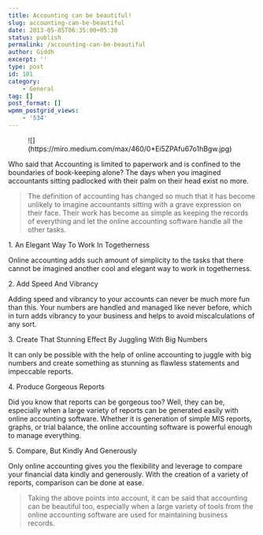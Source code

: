 ```yaml
---
title: Accounting can be beautiful!
slug: accounting-can-be-beautiful
date: 2013-05-05T06:35:00+05:30
status: publish
permalink: /accounting-can-be-beautiful
author: Giddh
excerpt: ''
type: post
id: 181
category:
    - General
tag: []
post_format: []
wpmm_postgrid_views:
    - '534'
---
```

<figure class="wp-block-image size-large">![](https://miro.medium.com/max/460/0*Ei5ZPAfu67o1hBgw.jpg)</figure>Who said that Accounting is limited to paperwork and is confined to the boundaries of book-keeping alone? The days when you imagined accountants sitting padlocked with their palm on their head exist no more.

> The definition of accounting has changed so much that it has become unlikely to imagine accountants sitting with a grave expression on their face. Their work has become as simple as keeping the records of everything and let the online accounting software handle all the other tasks.

1\. An Elegant Way To Work In Togetherness

Online accounting adds such amount of simplicity to the tasks that there cannot be imagined another cool and elegant way to work in togetherness.

2\. Add Speed And Vibrancy

Adding speed and vibrancy to your accounts can never be much more fun than this. Your numbers are handled and managed like never before, which in turn adds vibrancy to your business and helps to avoid miscalculations of any sort.

3\. Create That Stunning Effect By Juggling With Big Numbers

It can only be possible with the help of online accounting to juggle with big numbers and create something as stunning as flawless statements and impeccable reports.

4\. Produce Gorgeous Reports

Did you know that reports can be gorgeous too? Well, they can be, especially when a large variety of reports can be generated easily with online accounting software. Whether it is generation of simple MIS reports, graphs, or trial balance, the online accounting software is powerful enough to manage everything.

5\. Compare, But Kindly And Generously

Only online accounting gives you the flexibility and leverage to compare your financial data kindly and generously. With the creation of a variety of reports, comparison can be done at ease.

> Taking the above points into account, it can be said that accounting can be beautiful too, especially when a large variety of tools from the online accounting software are used for maintaining business records.